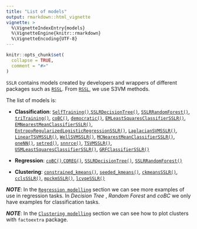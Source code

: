 ---
title: "List of models"
output: rmarkdown::html_vignette
vignette: >
  %\VignetteIndexEntry{models}
  %\VignetteEngine{knitr::rmarkdown}
  %\VignetteEncoding{UTF-8}
---

```{r, include = FALSE}
knitr::opts_chunk$set(
  collapse = TRUE,
  comment = "#>"
)
```

`SSLR` contains models created by developers and wrappers of different packages such as [`RSSL`](https://CRAN.R-project.org/package=RSSL). From [`RSSL`](https://CRAN.R-project.org/package=RSSL), we use S3VM methods.

The list of models is:

* **Classification**: [`SelfTraining()`](.././reference/selfTraining.html),[`SSLRDecisionTree()`](.././reference/SSLRDecisionTree.html), [`SSLRRandomForest()`](.././reference/SSLRRandomForest.html), [`triTraining()`](.././reference/triTraining.html), [`coBC()`](.././reference/coBC.html), [`democratic()`](.././reference/democratic.html), [`EMLeastSquaresClassifierSSLR()`](.././reference/EMLeastSquaresClassifierSSLR.html), [`EMNearestMeanClassifierSSLR()`](.././reference/EMNearestMeanClassifierSSLR.html), [`EntropyRegularizedLogisticRegressionSSLR()`](.././reference/EntropyRegularizedLogisticRegressionSSLR.html), [`LaplacianSVMSSLR()`](.././reference/LaplacianSVMSSLR.html), [`LinearTSVMSSLR()`](.././reference/LinearTSVMSSLR.html), [`WellSVMSSLR()`](.././reference/WellSVMSSLR.html), [`MCNearestMeanClassifierSSLR()`](.././reference/MCNearestMeanClassifierSSLR.html), [`oneNN()`](.././reference/oneNN.html), [`setred()`](.././reference/setred.html), [`snnrce()`](.././reference/snnrce.html), [`TSVMSSLR()`](.././reference/TSVMSSLR.html), [`USMLeastSquaresClassifierSSLR()`](.././reference/USMLeastSquaresClassifierSSLR.html),
[`GRFClassifierSSLR()`](.././reference/GRFClassifierSSLR.html)


* **Regression**: [`coBC()`](.././reference/coBC.html),[`COREG()`](.././reference/COREG.html), [`SSLRDecisionTree()`](.././reference/SSLRDecisionTree.html), [`SSLRRandomForest()`](.././reference/SSLRRandomForest.html)


* **Clustering**: [`constrained_kmeans()`](.././reference/constrained_kmeans.html),
                  [`seeded_kmeans()`](.././reference/seeded_kmeans.html),
                  [`ckmeansSSLR()`](.././reference/ckmeansSSLR.html),
                  [`cclsSSLR()`](.././reference/cclsSSLR.html),
                  [`mpckmSSLR()`](.././reference/mpckmSSLR.html),
                  [`lcvqeSSLR()`](.././reference/lcvqeSSLR.html)


***NOTE***: In the [`Regression modelling`](.././articles/regression.html) section we can see more examples of use in regression tasks. 
In *Decision Tree* , *Random Forest* and *coBC* we only have examples for classification tasks.


***NOTE***: In the [`Clustering modelling`](.././articles/clustering.html) section we can see how to plot clusters with `factoextra` package.

